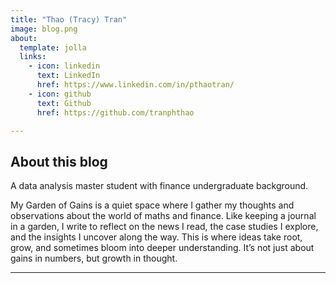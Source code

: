 ```yaml
---
title: "Thao (Tracy) Tran"
image: blog.png
about:
  template: jolla
  links:
    - icon: linkedin
      text: LinkedIn
      href: https://www.linkedin.com/in/pthaotran/
    - icon: github
      text: Github
      href: https://github.com/tranphthao

---
```

::: {.about-page}

## About this blog

A data analysis master student with finance undergraduate background. 

My Garden of Gains is a quiet space where I gather my thoughts and observations about the world of maths and finance. Like keeping a journal in a garden, I write to reflect on the news I read, the case studies I explore, and the insights I uncover along the way. This is where ideas take root, grow, and sometimes bloom into deeper understanding. It’s not just about gains in numbers, but growth in thought.

:::
---
